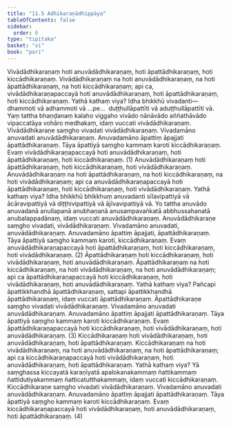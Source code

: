 ```yaml
---
title: "11.5 Adhikaraṇādhippāya"
tableOfContents: false
sidebar:
  order: 6
type: "tipitaka"
basket: "vi"
book: "pari"
---
```



<DynamicBreadcrumb />

<Division number="348" book="pari">

<Paragraph number="1730" book="pari">
Vivādādhikaraṇaṃ hoti anuvādādhikaraṇaṃ, hoti āpattādhikaraṇaṃ, hoti kiccādhikaraṇaṃ. Vivādādhikaraṇaṃ na hoti anuvādādhikaraṇaṃ, na hoti āpattādhikaraṇaṃ, na hoti kiccādhikaraṇaṃ; api ca, vivādādhikaraṇapaccayā hoti anuvādādhikaraṇaṃ, hoti āpattādhikaraṇaṃ, hoti kiccādhikaraṇaṃ. Yathā kathaṃ viya? Idha bhikkhū vivadanti—  dhammoti vā adhammoti vā …pe…  duṭṭhullāpattīti vā aduṭṭhullāpattīti vā. Yaṃ tattha bhaṇḍanaṃ kalaho viggaho vivādo nānāvādo aññathāvādo vipaccatāya vohāro medhakaṃ, idaṃ vuccati vivādādhikaraṇaṃ. Vivādādhikaraṇe saṃgho vivadati vivādādhikaraṇaṃ. Vivadamāno anuvadati anuvādādhikaraṇaṃ. Anuvadamāno āpattiṃ āpajjati āpattādhikaraṇaṃ. Tāya āpattiyā saṃgho kammaṃ karoti kiccādhikaraṇaṃ. Evaṃ vivādādhikaraṇapaccayā hoti anuvādādhikaraṇaṃ, hoti āpattādhikaraṇaṃ, hoti kiccādhikaraṇaṃ. (1)
</Paragraph>

<Paragraph number="1731" book="pari">
Anuvādādhikaraṇaṃ hoti āpattādhikaraṇaṃ, hoti kiccādhikaraṇaṃ, hoti vivādādhikaraṇaṃ. Anuvādādhikaraṇaṃ na hoti āpattādhikaraṇaṃ, na hoti kiccādhikaraṇaṃ, na hoti vivādādhikaraṇaṃ; api ca anuvādādhikaraṇapaccayā hoti āpattādhikaraṇaṃ, hoti kiccādhikaraṇaṃ, hoti vivādādhikaraṇaṃ. Yathā kathaṃ viya? Idha bhikkhū bhikkhuṃ anuvadanti sīlavipattiyā vā ācāravipattiyā vā diṭṭhivipattiyā vā ājīvavipattiyā vā. Yo tattha anuvādo anuvadanā anullapanā anubhaṇanā anusampavaṅkatā abbhussahanatā anubalappadānaṃ, idaṃ vuccati anuvādādhikaraṇaṃ. Anuvādādhikaraṇe saṃgho vivadati, vivādādhikaraṇaṃ. Vivadamāno anuvadati, anuvādādhikaraṇaṃ. Anuvadamāno āpattiṃ āpajjati, āpattādhikaraṇaṃ. Tāya āpattiyā saṃgho kammaṃ karoti, kiccādhikaraṇaṃ. Evaṃ anuvādādhikaraṇapaccayā hoti āpattādhikaraṇaṃ, hoti kiccādhikaraṇaṃ, hoti vivādādhikaraṇaṃ. (2)
</Paragraph>

<Paragraph number="1732" book="pari">
Āpattādhikaraṇaṃ hoti kiccādhikaraṇaṃ, hoti vivādādhikaraṇaṃ, hoti anuvādādhikaraṇaṃ. Āpattādhikaraṇaṃ na hoti kiccādhikaraṇaṃ, na hoti vivādādhikaraṇaṃ, na hoti anuvādādhikaraṇaṃ; api ca āpattādhikaraṇapaccayā hoti kiccādhikaraṇaṃ, hoti vivādādhikaraṇaṃ, hoti anuvādādhikaraṇaṃ. Yathā kathaṃ viya? Pañcapi āpattikkhandhā āpattādhikaraṇaṃ, sattapi āpattikkhandhā āpattādhikaraṇaṃ, idaṃ vuccati āpattādhikaraṇaṃ. Āpattādhikaraṇe saṃgho vivadati vivādādhikaraṇaṃ. Vivadamāno anuvadati anuvādādhikaraṇaṃ. Anuvadamāno āpattiṃ āpajjati āpattādhikaraṇaṃ. Tāya āpattiyā saṃgho kammaṃ karoti kiccādhikaraṇaṃ. Evaṃ āpattādhikaraṇapaccayā hoti kiccādhikaraṇaṃ, hoti vivādādhikaraṇaṃ, hoti anuvādādhikaraṇaṃ. (3)
</Paragraph>

<Paragraph number="1733" book="pari">
Kiccādhikaraṇaṃ hoti vivādādhikaraṇaṃ, hoti anuvādādhikaraṇaṃ, hoti āpattādhikaraṇaṃ. Kiccādhikaraṇaṃ na hoti vivādādhikaraṇaṃ, na hoti anuvādādhikaraṇaṃ, na hoti āpattādhikaraṇaṃ; api ca kiccādhikaraṇapaccayā hoti vivādādhikaraṇaṃ, hoti anuvādādhikaraṇaṃ, hoti āpattādhikaraṇaṃ. Yathā kathaṃ viya? Yā saṃghassa kiccayatā karaṇīyatā apalokanakammaṃ ñattikammaṃ ñattidutiyakammaṃ ñatticatutthakammaṃ, idaṃ vuccati kiccādhikaraṇaṃ. Kiccādhikaraṇe saṃgho vivadati vivādādhikaraṇaṃ. Vivadamāno anuvadati anuvādādhikaraṇaṃ. Anuvadamāno āpattiṃ āpajjati āpattādhikaraṇaṃ. Tāya āpattiyā saṃgho kammaṃ karoti kiccādhikaraṇaṃ. Evaṃ kiccādhikaraṇapaccayā hoti vivādādhikaraṇaṃ, hoti anuvādādhikaraṇaṃ, hoti āpattādhikaraṇaṃ. (4)
</Paragraph>
</Division>